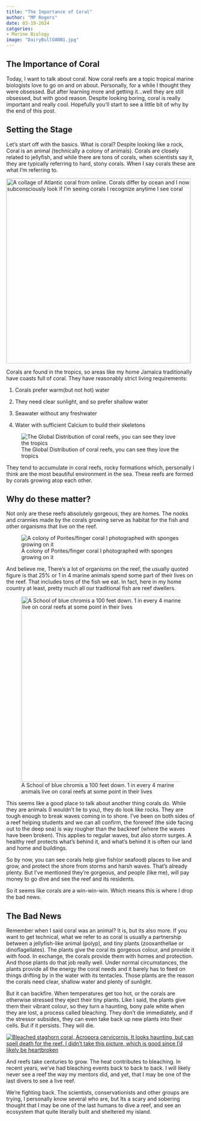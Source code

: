 ```yaml
---
title: "The Importance of Coral"
author: "MP Rogers"
date: 03-19-2024
catgories:
- Marine Biology
image: "DairyBullOANN1.jpg"
---
```


## The Importance of Coral

Today, I want to talk about coral. Now coral reefs are a topic tropical marine biologists love to go on and on about. Personally, for a while I thought they were obsessed. But after learning more and getting it...well they are still obsessed, but with good reason. Despite looking boring, coral is really important and really cool. Hopefully you'll start to see a little bit of why by the end of this post.

## Setting the Stage

Let's start off with the basics. What is coral? Despite looking like a rock, Coral is an animal (technically a colony of animals). Corals are closely related to jellyfish, and while there are tons of corals, when scientists say it, they are typically referring to hard, stony corals. When I say corals these are what I'm referring to.

[![A collage of Atlantic coral from online. Corals differ by ocean and I now subconsciously look if I'm seeing corals I recognize anytime I see coral](Atlantic%20coral%20collage.jpg){fig-align="center" width="491"}](https://www.google.com/url?sa=i&url=https%3A%2F%2Freefs.com%2Fmagazine%2Ftropical-west-atlantic-corals-part-1-general-information-and-atlantic-sps-corals%2F&psig=AOvVaw2w1DEwedRlXAydE8T0Jcwf&ust=1710900875381000&source=images&cd=vfe&opi=89978449&ved=0CBUQjhxqFwoTCIjO-8mg_4QDFQAAAAAdAAAAABAE)

Corals are found in the tropics, so areas like my home Jamaica traditionally have coasts full of coral. They have reasonably strict living requirements:

1.  Corals prefer warm(but not hot) water

2.  They need clear sunlight, and so prefer shallow water

3.  Seawater without any freshwater

4.  Water with sufficient Calcium to build their skeletons

![The Global Distribution of coral reefs, you can see they love the tropics](Coral%20Range.png){fig-align="center"}

They tend to accumulate in coral reefs, rocky formations which, personally I think are the most beautiful environment in the sea. These reefs are formed by corals growing atop each other.

## Why do these matter?

Not only are these reefs absolutely gorgeous, they are homes. The nooks and crannies made by the corals growing serve as habitat for the fish and other organisms that live on the reef.

![A colony of Porites/finger coral I photographed with sponges growing on it](SpongePoritesColony_1.jpg)

And believe me, There's a lot of organisms on the reef, the usually quoted figure is that 25% or 1 in 4 marine animals spend some part of their lives on the reef. That includes tons of the fish we eat. In fact, here in my home country at least, pretty much all our traditional fish are reef dwellers.

![A School of blue chromis a 100 feet down. 1 in every 4 marine animals live on coral reefs at some point in their lives](BlueSchool4.jpg){fig-align="center" width="492"}

This seems like a good place to talk about another thing corals do. While they are animals (I wouldn't lie to you), they do look like rocks. They are tough enough to break waves coming in to shore. I've been on both sides of a reef helping students and we can all confirm, the forereef (the side facing out to the deep sea) is way rougher than the backreef (where the waves have been broken). This applies to regular waves, but also storm surges. A healthy reef protects what's behind it, and what's behind it is often our land and home and buildings.

So by now, you can see corals help give fish(or seafood) places to live and grow, and protect the shore from storms and harsh waves. That's already plenty. But I've mentioned they're gorgeous, and people (like me), will pay money to go dive and see the reef and its residents.

So it seems like corals are a win-win-win. Which means this is where I drop the bad news.

## The Bad News

Remember when I said coral was an animal? It is, but its also more. If you want to get technical, what we refer to as coral is usually a partnership between a jellyfish-like animal (polyp), and tiny plants (zooxanthellae or dinoflagellates). The plants give the coral its gorgeous colour, and provide it with food. In exchange, the corals provide them with homes and protection. And those plants do that job really well. Under normal circumstances, the plants provide all the energy the coral needs and it barely has to feed on things drifting by in the water with its tentacles. Those plants are the reason the corals need clear, shallow water and plenty of sunlight.

But it can backfire. When temperatures get too hot, or the corals are otherwise stressed they eject their tiny plants. Like I said, the plants give them their vibrant colour, so they turn a haunting, bony pale white when they are lost, a process called bleaching. They don't die immediately, and if the stressor subsides, they can even take back up new plants into their cells. But if it persists. They will die.

[![Bleached staghorn coral, Acropora cervicornis. It looks haunting, but can spell death for the reef. I didn't take this picture, which is good since I'd likely be heartbroken](Bleached%20A%20cervicornis.webp){fig-align="center"}](https://www.google.com/url?sa=i&url=https%3A%2F%2Fwww.smithsonianmag.com%2Fsmart-news%2Fmass-coral-bleaching-hits-australias-great-barrier-reef-180979823%2F&psig=AOvVaw3yg5TfhsCWZJrt5tp-Mwdy&ust=1710901520213000&source=images&cd=vfe&opi=89978449&ved=0CBUQjhxqFwoTCJCouv2i_4QDFQAAAAAdAAAAABAE)

And reefs take centuries to grow. The heat contributes to bleaching. In recent years, we've had bleaching events back to back to back. I will likely never see a reef the way my mentors did, and yet, that I may be one of the last divers to see a live reef.

We're fighting back. The scientists, conservationists and other groups are trying, I personally know several who are, but Its a scary and sobering thought that I may be one of the last humans to dive a reef, and see an ecosystem that quite literally built and sheltered my island.
